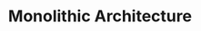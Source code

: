 ---
id: "sd_easy_mc_014"
questionType: "MULTIPLE_CHOICE"
title: "Monolithic Architecture"
description: "What characterizes a monolithic architecture?"
difficulty: "EASY"
category: "System Design"
options:
  - "Distributed services"
  - "Single codebase"
  - "Independent modules"
  - "Multiple databases"
correctAnswer: 1
---